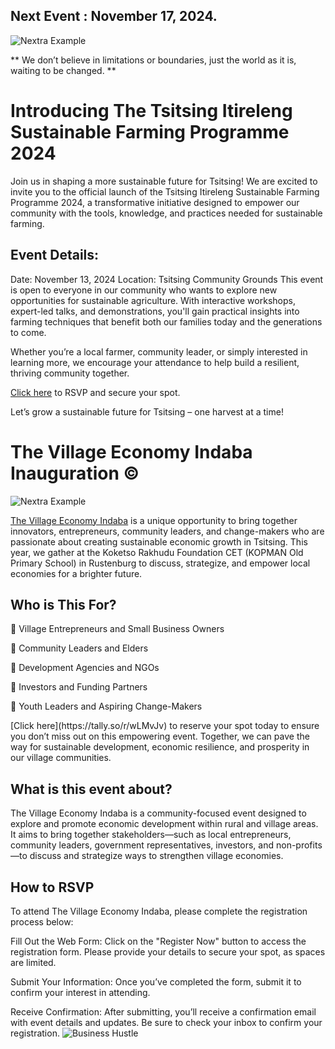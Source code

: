 

## Next Event : November 17, 2024. 


<Bleed>![Nextra Example](../public/okkr2.png)</Bleed>

<Bleed>
  <div style={{ border: '1px solid #888', padding: '4rem 2.5rem', textAlign: 'center' }}>
   ** We don’t believe in limitations or boundaries, just the world as it is, waiting to be changed. **

  </div>
</Bleed>

# Introducing The Tsitsing Itireleng Sustainable Farming Programme 2024 

Join us in shaping a more sustainable future for Tsitsing! We are excited to invite you to the official launch of the Tsitsing Itireleng Sustainable Farming Programme 2024, a transformative initiative designed to empower our community with the tools, knowledge, and practices needed for sustainable farming.

## Event Details:

Date: November 13, 2024
Location: Tsitsing Community Grounds
This event is open to everyone in our community who wants to explore new opportunities for sustainable agriculture. With interactive workshops, expert-led talks, and demonstrations, you'll gain practical insights into farming techniques that benefit both our families today and the generations to come.

Whether you’re a local farmer, community leader, or simply interested in learning more, we encourage your attendance to help build a resilient, thriving community together.

[Click here](https://tally.so/r/wo0DEb) to RSVP and secure your spot.

Let’s grow a sustainable future for Tsitsing – one harvest at a time!

# The Village Economy Indaba Inauguration ©

<Bleed>![Nextra Example](../public/village_Indaba.gif)</Bleed>


[The Village Economy Indaba](https://www.thevillageeconomyindaba.com/) is a unique opportunity to bring together innovators, entrepreneurs, community leaders, and change-makers who are passionate about creating sustainable economic growth in Tsitsing. This year, we gather at the Koketso Rakhudu Foundation CET (KOPMAN Old Primary School) in Rustenburg to discuss, strategize, and empower local economies for a brighter future.



## Who is This For?

🌟 Village Entrepreneurs and Small Business Owners

🌟 Community Leaders and Elders

🌟 Development Agencies and NGOs

🌟 Investors and Funding Partners

🌟 Youth Leaders and Aspiring Change-Makers

<Callout>
[Click here](https://tally.so/r/wLMvJv) to reserve your spot today to ensure you don’t miss out on this empowering event. Together, we can pave the way for sustainable development, economic resilience, and prosperity in our village communities.
</Callout>


## What is this event about?

The Village Economy Indaba is a community-focused event designed to explore and promote economic development within rural and village areas. It aims to bring together stakeholders—such as local entrepreneurs, community leaders, government representatives, investors, and non-profits—to discuss and strategize ways to strengthen village economies.

## How to RSVP

To attend The Village Economy Indaba, please complete the registration process below:

Fill Out the Web Form:
Click on the "Register Now" button to access the registration form. Please provide your details to secure your spot, as spaces are limited.

Submit Your Information:
Once you’ve completed the form, submit it to confirm your interest in attending.

Receive Confirmation:
After submitting, you’ll receive a confirmation email with event details and updates. Be sure to check your inbox to confirm your registration. ![Business Hustle](https://img.shields.io/badge/Business-Hustle-blue)




